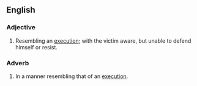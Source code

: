==English==

===Adjective===
{{en-adj|head=[[execution]] [[style]]|-}}

# {{context|idiomatic|of a murder|lang=en}} Resembling an [[execution]]; with the victim aware, but unable to defend himself or resist.

===Adverb===
{{en-adv|head=[[execution]] [[style]]|-}}

# {{context|idiomatic|of murdering|lang=en}} In a manner resembling that of an [[execution]].